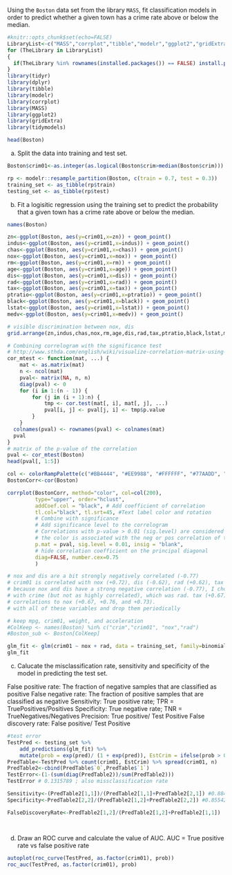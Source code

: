 Using the `Boston` data set from the library `MASS`, fit classification models in order to predict whether a given town has a crime rate above or below the median. 

```r
#knitr::opts_chunk$set(echo=FALSE)
LibraryList<-c("MASS","corrplot","tibble","modelr","ggplot2","gridExtra","dplyr","tidyr","tidymodels")
for (TheLibrary in LibraryList)
{
  if(TheLibrary %in% rownames(installed.packages()) == FALSE) install.packages(TheLibrary)
}
library(tidyr)
library(dplyr)
library(tibble)
library(modelr)
library(corrplot)
library(MASS)
library(ggplot2)
library(gridExtra)
library(tidymodels)

head(Boston)
```

(a) Split the data into training and test set.

```r
Boston$crim01<-as.integer(as.logical(Boston$crim>median(Boston$crim)))

rp <- modelr::resample_partition(Boston, c(train = 0.7, test = 0.3))
training_set <- as_tibble(rp$train)
testing_set <- as_tibble(rp$test)
```

(b) Fit a logisitic regression using the training set to predict the probability that a given town has a crime rate above or below the median.
```r
names(Boston)

zn<-ggplot(Boston, aes(y=crim01,x=zn)) + geom_point()
indus<-ggplot(Boston, aes(y=crim01,x=indus)) + geom_point()
chas<-ggplot(Boston, aes(y=crim01,x=chas)) + geom_point()
nox<-ggplot(Boston, aes(y=crim01,x=nox)) + geom_point()
rm<-ggplot(Boston, aes(y=crim01,x=rm)) + geom_point()
age<-ggplot(Boston, aes(y=crim01,x=age)) + geom_point()
dis<-ggplot(Boston, aes(y=crim01,x=dis)) + geom_point()
rad<-ggplot(Boston, aes(y=crim01,x=rad)) + geom_point()
tax<-ggplot(Boston, aes(y=crim01,x=tax)) + geom_point()
ptratio<-ggplot(Boston, aes(y=crim01,x=ptratio)) + geom_point()
black<-ggplot(Boston, aes(y=crim01,x=black)) + geom_point()
lstat<-ggplot(Boston, aes(y=crim01,x=lstat)) + geom_point()
medv<-ggplot(Boston, aes(y=crim01,x=medv)) + geom_point()

# visible discrimination between nox, dis
grid.arrange(zn,indus,chas,nox,rm,age,dis,rad,tax,ptratio,black,lstat,medv, ncol = 4, nrow = 4)

# Combining correlogram with the significance test
# http://www.sthda.com/english/wiki/visualize-correlation-matrix-using-correlogram
cor_mtest <- function(mat, ...) {
    mat <- as.matrix(mat)
    n <- ncol(mat)
    pval<- matrix(NA, n, n)
    diag(pval) <- 0
    for (i in 1:(n - 1)) {
        for (j in (i + 1):n) {
            tmp <- cor.test(mat[, i], mat[, j], ...)
            pval[i, j] <- pval[j, i] <- tmp$p.value
        }
    }
  colnames(pval) <- rownames(pval) <- colnames(mat)
  pval
}
# matrix of the p-value of the correlation
pval <- cor_mtest(Boston)
head(pval[, 1:5])

col <- colorRampPalette(c("#BB4444", "#EE9988", "#FFFFFF", "#77AADD", "#4477AA"))
BostonCorr<-cor(Boston)

corrplot(BostonCorr, method="color", col=col(200),  
         type="upper", order="hclust", 
         addCoef.col = "black", # Add coefficient of correlation
         tl.col="black", tl.srt=45, #Text label color and rotation
         # Combine with significance
         # Add significance level to the correlogram
         # Correlations with p-value > 0.01 (sig.level) are considered insignificant (insig) and left "blank"; otherwise
         # the color is associated with the neg or pos correlation of two variables
         p.mat = pval, sig.level = 0.01, insig = "blank", 
         # hide correlation coefficient on the principal diagonal
         diag=FALSE, number.cex=0.75
         )

# nox and dis are a bit strongly negatively correlated (-0.77)
# crim01 is correlated with nox (+0.72), dis (-0.62), rad (+0.62), tax (+0.61), age (+0.61), and indus (0.60)
# because nox and dis have a strong negative correlation (-0.77), I chose the next highest correlation that also had visible discrimination
# with crime (but not as highly correlated), which was rad. tax (+0.67), indus (+0.76), and age (+0.73) were all had relatively high positive 
# correlations to nox (+0.67, +0.76, and +0.73).
# with all of these variables and drop them periodically

# keep mpg, crim01, weight, and acceleration
#ColKeep <- names(Boston) %in% c("crim","crim01", "nox","rad") 
#Boston_sub <- Boston[ColKeep]

glm_fit <- glm(crim01 ~ nox + rad, data = training_set, family=binomial)
glm_fit


```

(c) Calucate the misclassification rate, sensitivity and specificity of the model in predicting the test set.

False positive rate: The fraction of negative samples that are classified as positive
False negative rate: The fraction of positive samples that are classified as negative
Sensitivity: True positive rate; TPR = TruePositives/Positives
Specificity: True negative rate; TNR = TrueNegatives/Negatives
Precision: True positive/ Test Positive
False discovery rate: False positive/ Test Positive

```r

#test error
TestPred <- testing_set %>% 
    add_predictions(glm_fit) %>% 
    mutate(prob = exp(pred)/ (1 + exp(pred)), EstCrim = ifelse(prob > 0.5, 1, 0))
PredTable<-TestPred %>% count(crim01, EstCrim) %>% spread(crim01, n)
PredTable2<-cbind(PredTable$`0`,PredTable$`1`)
TestError<-(1-(sum(diag(PredTable2))/sum(PredTable2)))
TestError # 0.1315789 ; also missclassification rate

Sensitivity<-(PredTable2[1,1])/(PredTable2[1,1]+PredTable2[2,1]) #0.884058
Specificity<-PredTable2[2,2]/(PredTable2[1,2]+PredTable2[2,2]) #0.8554217

FalseDiscoveryRate<-PredTable2[1,2]/(PredTable2[1,2]+PredTable2[1,1])




```


(d) Draw an ROC curve and calculate the value of AUC.
AUC = True positive rate vs false positive rate

```r

autoplot(roc_curve(TestPred, as.factor(crim01), prob))
roc_auc(TestPred, as.factor(crim01), prob)

```
